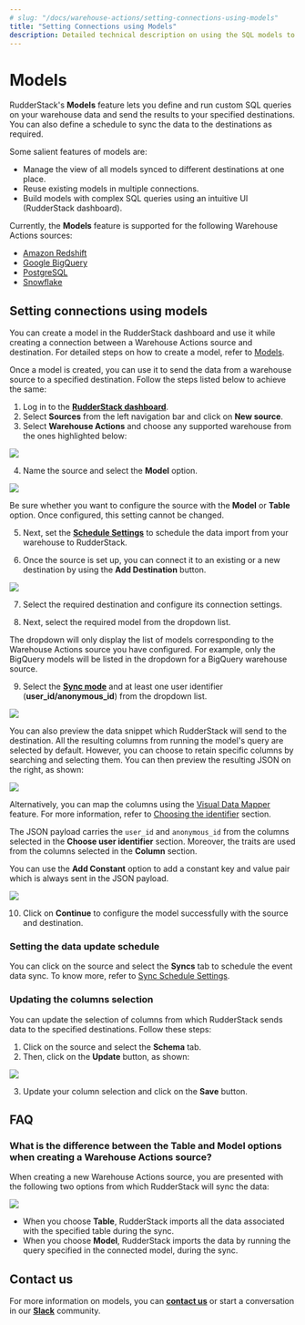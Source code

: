 ```yaml
---
# slug: "/docs/warehouse-actions/setting-connections-using-models"
title: "Setting Connections using Models"
description: Detailed technical description on using the SQL models to set up connections.
---
```


# Models

RudderStack's **Models** feature lets you define and run custom SQL queries on your warehouse data and send the results to your specified destinations. You can also define a schedule to sync the data to the destinations as required.

Some salient features of models are:
* Manage the view of all models synced to different destinations at one place.
* Reuse existing models in multiple connections.
* Build models with complex SQL queries using an intuitive UI (RudderStack dashboard).

<div class="infoBlock">

Currently, the <strong>Models</strong> feature is supported for the following Warehouse Actions sources:
<ul>
<li><a href="https://www.rudderstack.com/docs/warehouse-actions/amazon-redshift/">Amazon Redshift</a></li> 
<li><a href="https://www.rudderstack.com/docs/warehouse-actions/google-bigquery/">Google BigQuery</a></li>
<li><a href="https://www.rudderstack.com/docs/warehouse-actions/postgresql/">PostgreSQL</a> </li>
<li><a href="https://www.rudderstack.com/docs/warehouse-actions/snowflake/">Snowflake</a></li>
</ul>
</div>

## Setting connections using models

<div class="infoBlock">
You can create a model in the RudderStack dashboard and use it while creating a connection between a Warehouse Actions source and destination. For detailed steps on how to create a model, refer to <a href="https://www.rudderstack.com/docs/connections/models/">Models</a>.
</div>

Once a model is created, you can use it to send the data from a warehouse source to a specified destination. Follow the steps listed below to achieve the same:

1. Log in to the [**RudderStack dashboard**](https://app.rudderstack.com/).
2. Select **Sources** from the left navigation bar and click on **New source**.
3. Select **Warehouse Actions** and choose any supported warehouse from the ones highlighted below: 
<img src="../assets/warehouse-actions-sources/warehouse-action-sources.png" />

4. Name the source and select the **Model** option.
<img src="../assets/warehouse-actions-sources/select-model-option.png" />

<div class="infoBlock">
  
Be sure whether you want to configure the source with the <strong>Model</strong> or <strong>Table</strong> option. Once configured, this setting cannot be changed.
</div>


5. Next, set the [**Schedule Settings**](https://www.rudderstack.com/docs/warehouse-actions/common-settings/sync-schedule-settings/) to schedule the data import from your warehouse to RudderStack.

6. Once the source is set up, you can connect it to an existing or a new destination by using the **Add Destination** button.  
<img src="../assets/warehouse-actions-sources/add-destination.png" />

7. Select the required destination and configure its connection settings.

8. Next, select the required model from the dropdown list.

<div class="infoBlock">
  
The dropdown will only display the list of models corresponding to the Warehouse Actions source you have configured. For example, only the BigQuery models will be listed in the dropdown for a BigQuery warehouse source.
</div>

9. Select the [**Sync mode**](https://www.rudderstack.com/docs/warehouse-actions/common-settings/sync-modes/) and at least one user identifier (**user_id/anonymous_id**) from the dropdown list.

<img src="../assets/warehouse-actions-sources/configure-model.png" />

You can also preview the data snippet which RudderStack will send to the destination. All the resulting columns from running the model's query are selected by default. However, you can choose to retain specific columns by searching and selecting them. You can then preview the resulting JSON on the right, as shown:

<img src="../assets/warehouse-actions-sources/models-data-snippet.png" />

<div class="infoBlock">
  
  Alternatively, you can map the columns using the <a href="https://www.rudderstack.com/docs/warehouse-actions/features/visual-data-mapper/">Visual Data Mapper</a> feature. For more information, refer to <a href="https://www.rudderstack.com/docs/warehouse-actions/visual-data-mapper/#choosing-the-identifier">Choosing the identifier</a> section.
  
</div>

<div class="infoBlock">
  
The JSON payload carries the <code class="inline-code">user_id</code> and <code class="inline-code">anonymous_id</code> from the columns selected in the <strong>Choose user identifier</strong> section. Moreover, the traits are used from the columns selected in the <strong>Column</strong> section.
</div>

You can use the **Add Constant** option to add a constant key and value pair which is always sent in the JSON payload.

<img src="../assets/warehouse-actions-sources/add-constant.png" />

10. Click on **Continue** to configure the model successfully with the source and destination.

### Setting the data update schedule

You can click on the source and select the **Syncs** tab to schedule the event data sync. To know more, refer to [Sync Schedule Settings](https://www.rudderstack.com/docs/warehouse-actions/common-settings/sync-schedule-settings/).

### Updating the columns selection  

You can update the selection of columns from which RudderStack sends data to the specified destinations. Follow these steps:

1. Click on the source and select the **Schema** tab.
2. Then, click on the **Update** button, as shown:

<img src="../assets/warehouse-actions-sources/update-table-selection.png" />

3. Update your column selection and click on the **Save** button.

## FAQ

### What is the difference between the Table and Model options when creating a Warehouse Actions source?

When creating a new Warehouse Actions source, you are presented with the following two options from which RudderStack will sync the data:

<img src="../assets/warehouse-actions-sources/table-model-options.png" />

- When you choose **Table**, RudderStack imports all the data associated with the specified table during the sync.
- When you choose **Model**, RudderStack imports the data by running the query specified in the connected model, during the sync.

## Contact us

For more information on models, you can [**contact us**](mailto:%20docs@rudderstack.com) or start a conversation in our [**Slack**](https://rudderstack.com/join-rudderstack-slack-community) community.
